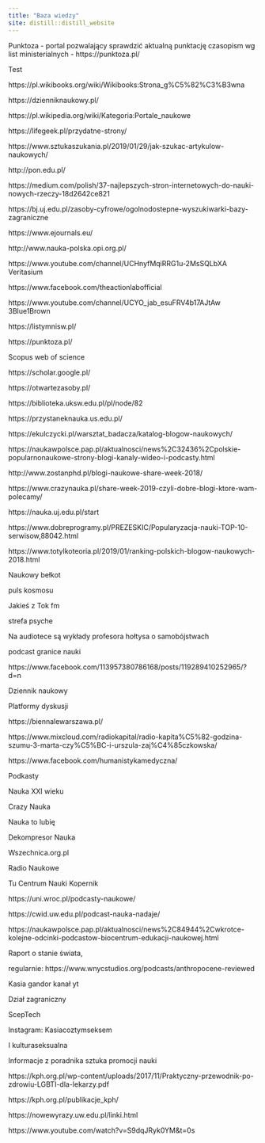 ```yaml
---
title: "Baza wiedzy"
site: distill::distill_website
---
```


<span>Punktoza - portal pozwalający sprawdzić aktualną punktację czasopism wg list ministerialnych - https://punktoza.pl/ </span>

<span> Test 



https://pl.wikibooks.org/wiki/Wikibooks:Strona_g%C5%82%C3%B3wna 

	

 

https://dzienniknaukowy.pl/ 
	

 

https://pl.wikipedia.org/wiki/Kategoria:Portale_naukowe 
	

 

https://lifegeek.pl/przydatne-strony/ 
	

 

https://www.sztukaszukania.pl/2019/01/29/jak-szukac-artykulow-naukowych/ 
	

 

http://pon.edu.pl/ 
	

 

https://medium.com/polish/37-najlepszych-stron-internetowych-do-nauki-nowych-rzeczy-18d2642ce821 
	

 

https://bj.uj.edu.pl/zasoby-cyfrowe/ogolnodostepne-wyszukiwarki-bazy-zagraniczne 
	

 

https://www.ejournals.eu/ 
	

 

http://www.nauka-polska.opi.org.pl/ 
	
https://www.youtube.com/channel/UCHnyfMqiRRG1u-2MsSQLbXA Veritasium 

 

https://www.facebook.com/theactionlabofficial  

 

https://www.youtube.com/channel/UCYO_jab_esuFRV4b17AJtAw 3Blue1Brown  

https://listymnisw.pl/  

https://punktoza.pl/ 

Scopus web of science 

https://scholar.google.pl/ 

https://otwartezasoby.pl/ 
 
 https://biblioteka.uksw.edu.pl/pl/node/82  
	

 

https://przystaneknauka.us.edu.pl/  
	

 

https://ekulczycki.pl/warsztat_badacza/katalog-blogow-naukowych/  
	

 

https://naukawpolsce.pap.pl/aktualnosci/news%2C32436%2Cpolskie-popularnonaukowe-strony-blogi-kanaly-wideo-i-podcasty.html  
	

 

http://www.zostanphd.pl/blogi-naukowe-share-week-2018/  
	

 

https://www.crazynauka.pl/share-week-2019-czyli-dobre-blogi-ktore-wam-polecamy/  
	

 

https://nauka.uj.edu.pl/start  
	

 

https://www.dobreprogramy.pl/PREZESKIC/Popularyzacja-nauki-TOP-10-serwisow,88042.html  
	

 

https://www.totylkoteoria.pl/2019/01/ranking-polskich-blogow-naukowych-2018.html  
	

 

Naukowy bełkot 

puls kosmosu 

Jakieś z Tok fm 

strefa psyche 

Na audiotece są wykłady profesora hołtysa o samobójstwach 

podcast granice nauki 

https://www.facebook.com/113957380786168/posts/119289410252965/?d=n  

 

Dziennik naukowy 

 

Platformy dyskusji 

https://biennalewarszawa.pl/ 
	

 

https://www.mixcloud.com/radiokapital/radio-kapita%C5%82-godzina-szumu-3-marta-czy%C5%BC-i-urszula-zaj%C4%85czkowska/  
	

 https://www.facebook.com/humanistykamedyczna/  

 

Podkasty 

Nauka XXI wieku 
	

 

Crazy Nauka 
	

 

Nauka to lubię 
	

 

Dekompresor Nauka 
	

 

Wszechnica.org.pl 
	

 

Radio Naukowe 
	

 

Tu Centrum Nauki Kopernik 
	

 

https://uni.wroc.pl/podcasty-naukowe/ 
	

 

https://cwid.uw.edu.pl/podcast-nauka-nadaje/ 
	

 

https://naukawpolsce.pap.pl/aktualnosci/news%2C84944%2Cwkrotce-kolejne-odcinki-podcastow-biocentrum-edukacji-naukowej.html 
	

 

Raport o stanie świata, 

regularnie: https://www.wnycstudios.org/podcasts/anthropocene-reviewed 

 

Kasia gandor kanał yt 

 

Dział zagraniczny  

ScepTech 

 

Instagram: 
Kasiacoztymseksem 

I kulturaseksualna 

 

 

Informacje z poradnika sztuka promocji nauki 

 

 

https://kph.org.pl/wp-content/uploads/2017/11/Praktyczny-przewodnik-po-zdrowiu-LGBTI-dla-lekarzy.pdf 

https://kph.org.pl/publikacje_kph/ 

 

 

https://nowewyrazy.uw.edu.pl/linki.html 

 

 

https://www.youtube.com/watch?v=S9dqJRyk0YM&t=0s 

 

 
 </span>